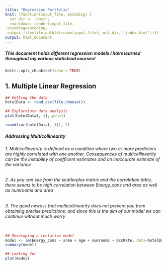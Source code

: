 ```yaml
---
title: "Regression Portfolio"
knit: (function(input_file, encoding) {
  out_dir <- 'docs';
  rmarkdown::render(input_file,
 encoding=encoding,
 output_file=file.path(dirname(input_file), out_dir, 'index.html'))})
output: html_document
---
```

##### This document holds different regression models I have learned throughout my various statistical courses!

```r
knitr::opts_chunk$set(echo = TRUE)
```

## 1. Multiple Linear Regression

```r
## Getting the data
hotelData <- read.csv(file.choose())

## Exploratory data analysis
plot(hotelData[,-1], pch=1)
```
```r
round(cor(hotelData[,-1]), 2)
```

##### Addressing Multicollinearity
###### 1. Multicollinearity is defined as a condition where two or more predictors are highly correlated with one another. Consequences of multicollinearity can be the instability of coefficent estimates and an inaccurate estimate of the variance
###### 2. As you can see from the scatterplox matrix and the correlation table, there seems to be high correlation between Energy_cons and area as well as numrooms and area
###### 3. The good news is that multicollinearity does not prevent you from obtaining precise predictions, and since this is the aim of our model we can continue without much worry

```r

```

```r
## Developing a tentative model
model <- lm(Energy_cons ~ area + age + numrooms + OccRate, data=hotelData)
summary(model)
```



```r
## Looking for 
plot(model)

```




























